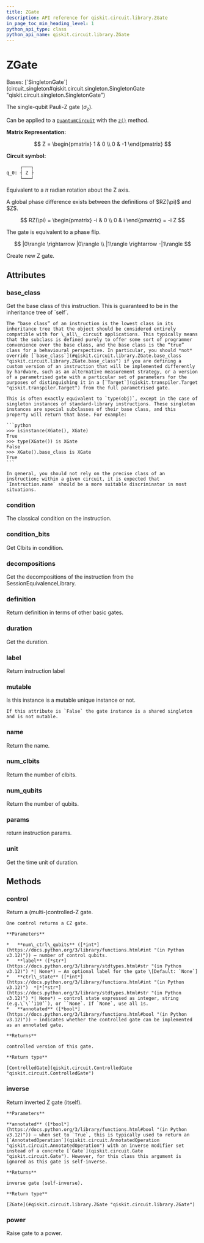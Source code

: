 ```yaml
---
title: ZGate
description: API reference for qiskit.circuit.library.ZGate
in_page_toc_min_heading_level: 1
python_api_type: class
python_api_name: qiskit.circuit.library.ZGate
---
```


# ZGate

<Class id="qiskit.circuit.library.ZGate" isDedicatedPage={true} github="https://github.com/Qiskit/qiskit/tree/stable/1.0/qiskit/circuit/library/standard_gates/z.py#L29-L148" signature="qiskit.circuit.library.ZGate(*args, _force_mutable=False, **kwargs)">
  Bases: [`SingletonGate`](circuit_singleton#qiskit.circuit.singleton.SingletonGate "qiskit.circuit.singleton.SingletonGate")

  The single-qubit Pauli-Z gate ($\sigma_z$).

  Can be applied to a [`QuantumCircuit`](qiskit.circuit.QuantumCircuit "qiskit.circuit.QuantumCircuit") with the [`z()`](qiskit.circuit.QuantumCircuit#z "qiskit.circuit.QuantumCircuit.z") method.

  **Matrix Representation:**

$$
Z = \begin{pmatrix}
1 & 0 \\
0 & -1
\end{pmatrix}
$$

  **Circuit symbol:**

  ```python
       ┌───┐
  q_0: ┤ Z ├
       └───┘
  ```

  Equivalent to a $\pi$ radian rotation about the Z axis.

  <Admonition title="Note" type="note">
    A global phase difference exists between the definitions of $RZ(\pi)$ and $Z$.

$$
RZ(\pi) = \begin{pmatrix}
-i & 0 \\
0 & i
\end{pmatrix}
= -i Z
$$
  </Admonition>

  The gate is equivalent to a phase flip.

$$
|0\rangle \rightarrow |0\rangle \\
|1\rangle \rightarrow -|1\rangle
$$

  Create new Z gate.

  ## Attributes

  ### base\_class

  <Attribute id="qiskit.circuit.library.ZGate.base_class" name="base_class">
    Get the base class of this instruction. This is guaranteed to be in the inheritance tree of `self`.

    The “base class” of an instruction is the lowest class in its inheritance tree that the object should be considered entirely compatible with for \_all\_ circuit applications. This typically means that the subclass is defined purely to offer some sort of programmer convenience over the base class, and the base class is the “true” class for a behavioural perspective. In particular, you should *not* override [`base_class`](#qiskit.circuit.library.ZGate.base_class "qiskit.circuit.library.ZGate.base_class") if you are defining a custom version of an instruction that will be implemented differently by hardware, such as an alternative measurement strategy, or a version of a parametrised gate with a particular set of parameters for the purposes of distinguishing it in a [`Target`](qiskit.transpiler.Target "qiskit.transpiler.Target") from the full parametrised gate.

    This is often exactly equivalent to `type(obj)`, except in the case of singleton instances of standard-library instructions. These singleton instances are special subclasses of their base class, and this property will return that base. For example:

    ```python
    >>> isinstance(XGate(), XGate)
    True
    >>> type(XGate()) is XGate
    False
    >>> XGate().base_class is XGate
    True
    ```

    In general, you should not rely on the precise class of an instruction; within a given circuit, it is expected that `Instruction.name` should be a more suitable discriminator in most situations.
  </Attribute>

  ### condition

  <Attribute id="qiskit.circuit.library.ZGate.condition" name="condition">
    The classical condition on the instruction.
  </Attribute>

  ### condition\_bits

  <Attribute id="qiskit.circuit.library.ZGate.condition_bits" name="condition_bits">
    Get Clbits in condition.
  </Attribute>

  ### decompositions

  <Attribute id="qiskit.circuit.library.ZGate.decompositions" name="decompositions">
    Get the decompositions of the instruction from the SessionEquivalenceLibrary.
  </Attribute>

  ### definition

  <Attribute id="qiskit.circuit.library.ZGate.definition" name="definition">
    Return definition in terms of other basic gates.
  </Attribute>

  ### duration

  <Attribute id="qiskit.circuit.library.ZGate.duration" name="duration">
    Get the duration.
  </Attribute>

  ### label

  <Attribute id="qiskit.circuit.library.ZGate.label" name="label">
    Return instruction label
  </Attribute>

  ### mutable

  <Attribute id="qiskit.circuit.library.ZGate.mutable" name="mutable">
    Is this instance is a mutable unique instance or not.

    If this attribute is `False` the gate instance is a shared singleton and is not mutable.
  </Attribute>

  ### name

  <Attribute id="qiskit.circuit.library.ZGate.name" name="name">
    Return the name.
  </Attribute>

  ### num\_clbits

  <Attribute id="qiskit.circuit.library.ZGate.num_clbits" name="num_clbits">
    Return the number of clbits.
  </Attribute>

  ### num\_qubits

  <Attribute id="qiskit.circuit.library.ZGate.num_qubits" name="num_qubits">
    Return the number of qubits.
  </Attribute>

  ### params

  <Attribute id="qiskit.circuit.library.ZGate.params" name="params">
    return instruction params.
  </Attribute>

  ### unit

  <Attribute id="qiskit.circuit.library.ZGate.unit" name="unit">
    Get the time unit of duration.
  </Attribute>

  ## Methods

  ### control

  <Function id="qiskit.circuit.library.ZGate.control" name="control" github="https://github.com/Qiskit/qiskit/tree/stable/1.0/qiskit/circuit/library/standard_gates/z.py#L96-L127" signature="control(num_ctrl_qubits=1, label=None, ctrl_state=None, annotated=False)">
    Return a (multi-)controlled-Z gate.

    One control returns a CZ gate.

    **Parameters**

    *   **num\_ctrl\_qubits** ([*int*](https://docs.python.org/3/library/functions.html#int "(in Python v3.12)")) – number of control qubits.
    *   **label** ([*str*](https://docs.python.org/3/library/stdtypes.html#str "(in Python v3.12)") *| None*) – An optional label for the gate \[Default: `None`]
    *   **ctrl\_state** ([*int*](https://docs.python.org/3/library/functions.html#int "(in Python v3.12)")  *|*[*str*](https://docs.python.org/3/library/stdtypes.html#str "(in Python v3.12)") *| None*) – control state expressed as integer, string (e.g.\`\`’110’`), or ``None`. If `None`, use all 1s.
    *   **annotated** ([*bool*](https://docs.python.org/3/library/functions.html#bool "(in Python v3.12)")) – indicates whether the controlled gate can be implemented as an annotated gate.

    **Returns**

    controlled version of this gate.

    **Return type**

    [ControlledGate](qiskit.circuit.ControlledGate "qiskit.circuit.ControlledGate")
  </Function>

  ### inverse

  <Function id="qiskit.circuit.library.ZGate.inverse" name="inverse" github="https://github.com/Qiskit/qiskit/tree/stable/1.0/qiskit/circuit/library/standard_gates/z.py#L129-L141" signature="inverse(annotated=False)">
    Return inverted Z gate (itself).

    **Parameters**

    **annotated** ([*bool*](https://docs.python.org/3/library/functions.html#bool "(in Python v3.12)")) – when set to `True`, this is typically used to return an [`AnnotatedOperation`](qiskit.circuit.AnnotatedOperation "qiskit.circuit.AnnotatedOperation") with an inverse modifier set instead of a concrete [`Gate`](qiskit.circuit.Gate "qiskit.circuit.Gate"). However, for this class this argument is ignored as this gate is self-inverse.

    **Returns**

    inverse gate (self-inverse).

    **Return type**

    [ZGate](#qiskit.circuit.library.ZGate "qiskit.circuit.library.ZGate")
  </Function>

  ### power

  <Function id="qiskit.circuit.library.ZGate.power" name="power" github="https://github.com/Qiskit/qiskit/tree/stable/1.0/qiskit/circuit/library/standard_gates/z.py#L143-L145" signature="power(exponent)">
    Raise gate to a power.
  </Function>
</Class>

